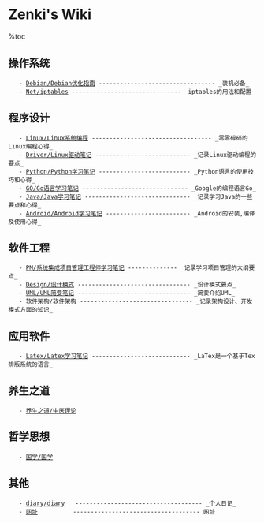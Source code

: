 = Zenki's Wiki =

%toc
    
== 操作系统 ==
    - [[Debian/Debian优化指南]] --------------------------------- _装机必备_
    - [[Net/iptables]] ------------------------------- _iptables的用法和配置_

== 程序设计 ==
    - [[Linux/Linux系统编程]] ---------------------------------- _零零碎碎的Linux编程心得_
    - [[Driver/Linux驱动笔记]] --------------------------- _记录Linux驱动编程的要点_
    - [[Python/Python学习笔记]] -------------------------- _Python语言的使用技巧和心得_
    - [[GO/Go语言学习笔记]] ------------------------------ _Google的编程语言Go_
    - [[Java/Java学习笔记]] ------------------------------ _记录学习Java的一些要点和心得_
    - [[Android/Android学习笔记]] ------------------------ _Android的安装,编译及使用心得_

== 软件工程 ==
    - [[PM/系统集成项目管理工程师学习笔记]] -------------- _记录学习项目管理的大纲要点_
    - [[Design/设计模式]] -------------------------------- _设计模式要点_
    - [[UML/UML简要笔记]] -------------------------------- _简要介绍UML_
    - [[软件架构/软件架构]] -------------------------------- _记录架构设计、开发模式方面的知识_

== 应用软件 ==
    - [[Latex/Latex学习笔记]] ---------------------------- _LaTex是一个基于Tex排版系统的语言_

== 养生之道 ==
    - [[养生之道/中医理论]]

== 哲学思想 ==
    - [[国学/国学]]

== 其他 ==
    - [[diary/diary]]   ------------------------------------ _个人日记_
    - [[网址]]          ------------------------------------ 网址


